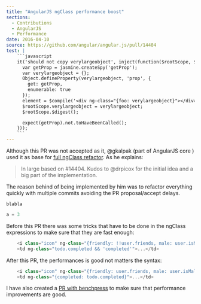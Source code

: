 ```yaml
---
title: "AngularJS ngClass performance boost"
sections:
  - Contributions
  - AngularJS
  - Performance
date: 2016-04-10
source: https://github.com/angular/angular.js/pull/14404
test: |
    ```javascript
    it('should not copy verylargeobject', inject(function($rootScope, $compile) {
      var getProp = jasmine.createSpy('getProp');
      var verylargeobject = {};
      Object.defineProperty(verylargeobject, 'prop', {
        get: getProp,
        enumerable: true
      });
      element = $compile('<div ng-class="{foo: verylargeobject}"></div>')($rootScope);
      $rootScope.verylargeobject = verylargeobject;
      $rootScope.$digest();

      expect(getProp).not.toHaveBeenCalled();
    }));
    ```
---
```


Although this PR was not accepted as it,
@gkalpak (part of AngularJS core ) 
used it as base for [full ngClass refactor](https://github.com/angular/angular.js/commit/1d3b65adc2c22ff662159ef910089cf10d1edb7b).
As he explains:

>  In large based on #14404. Kudos to @drpicox for the initial idea and a big part
>  of the implementation.

The reason behind of being implemented by him was to refactor everything
quickly with multiple commits avoiding the PR proposal/accept delays.

```
blabla
```

```javascript
a = 3
```


Before this PR there was some tricks that have to be done in the 
ngClass expressions to make sure that they are fast enough:

```javascript
    <i class="icon" ng-class="{friendly: !!user.friends, male: user.isMale}">...</i>
    <td ng-class="todo.completed && 'completed'">...</td>
```

After this PR, the performances is good not matters the syntax:

```javascript
    <i class="icon" ng-class="{friendly: user.friends, male: user.isMale}">...</i>
    <td ng-class="{completed: todo.completed}">...</td>
```

I have also created a [PR with benchpress](../angularjs-ngclass-benchpress)
to make sure that performance improvements are good.
